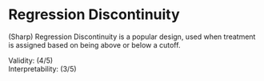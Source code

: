 # Regression Discontinuity

(Sharp) Regression Discontinuity is a popular design, used when treatment is assigned based on being above or below a cutoff.

```{=html}
<div>
  Validity: <i class="fas fa-star"></i><i class="fas fa-star"></i><i class="fas fa-star"></i><i class="fas fa-star"></i><i class="far fa-star"></i><span> (4/5)</span>
</div>
<div>
  Interpretability:  <i class="fas fa-star"></i><i class="fas fa-star"></i><i class="fas fa-star"></i><i class="far fa-star"></i></i><i class="far fa-star"></i><span> (3/5)</span>
</div>
```
<br />
